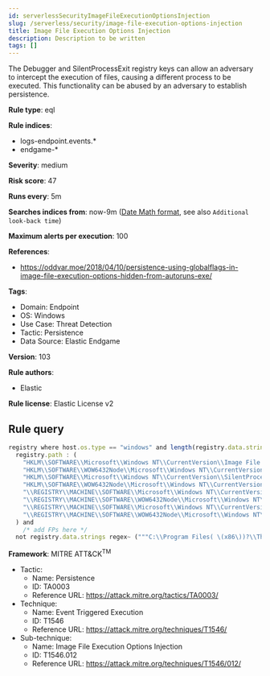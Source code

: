 ```yaml
---
id: serverlessSecurityImageFileExecutionOptionsInjection
slug: /serverless/security/image-file-execution-options-injection
title: Image File Execution Options Injection
description: Description to be written
tags: []
---
```


<div id="image-file-execution-options-injection"></div>

The Debugger and SilentProcessExit registry keys can allow an adversary to intercept the execution of files, causing a different process to be executed. This functionality can be abused by an adversary to establish persistence.

**Rule type**: eql

**Rule indices**: 

* logs-endpoint.events.*
* endgame-*

**Severity**: medium

**Risk score**: 47

**Runs every**: 5m

**Searches indices from**: now-9m ([Date Math format](((ref))/common-options.html#date-math), see also <DocLink id="serverlessSecurityRulesUiCreate" section="set-the-rules-schedule">`Additional look-back time`</DocLink>)

**Maximum alerts per execution**: 100

**References**: 

* https://oddvar.moe/2018/04/10/persistence-using-globalflags-in-image-file-execution-options-hidden-from-autoruns-exe/

**Tags**: 

* Domain: Endpoint
* OS: Windows
* Use Case: Threat Detection
* Tactic: Persistence
* Data Source: Elastic Endgame

**Version**: 103

**Rule authors**: 

* Elastic

**Rule license**: Elastic License v2

## Rule query

```js
registry where host.os.type == "windows" and length(registry.data.strings) > 0 and
  registry.path : (
    "HKLM\\SOFTWARE\\Microsoft\\Windows NT\\CurrentVersion\\Image File Execution Options\\*.exe\\Debugger",
    "HKLM\\SOFTWARE\\WOW6432Node\\Microsoft\\Windows NT\\CurrentVersion\\Image File Execution Options\\*\\Debugger",
    "HKLM\\SOFTWARE\\Microsoft\\Windows NT\\CurrentVersion\\SilentProcessExit\\*\\MonitorProcess",
    "HKLM\\SOFTWARE\\WOW6432Node\\Microsoft\\Windows NT\\CurrentVersion\\SilentProcessExit\\*\\MonitorProcess",
    "\\REGISTRY\\MACHINE\\SOFTWARE\\Microsoft\\Windows NT\\CurrentVersion\\Image File Execution Options\\*.exe\\Debugger",
    "\\REGISTRY\\MACHINE\\SOFTWARE\\WOW6432Node\\Microsoft\\Windows NT\\CurrentVersion\\Image File Execution Options\\*\\Debugger",
    "\\REGISTRY\\MACHINE\\SOFTWARE\\Microsoft\\Windows NT\\CurrentVersion\\SilentProcessExit\\*\\MonitorProcess",
    "\\REGISTRY\\MACHINE\\SOFTWARE\\WOW6432Node\\Microsoft\\Windows NT\\CurrentVersion\\SilentProcessExit\\*\\MonitorProcess"
  ) and
    /* add FPs here */
  not registry.data.strings regex~ ("""C:\\Program Files( \(x86\))?\\ThinKiosk\\thinkiosk\.exe""", """.*\\PSAppDeployToolkit\\.*""")

```

**Framework**: MITRE ATT&CK<sup>TM</sup>

* Tactic:
    * Name: Persistence
    * ID: TA0003
    * Reference URL: https://attack.mitre.org/tactics/TA0003/
* Technique:
    * Name: Event Triggered Execution
    * ID: T1546
    * Reference URL: https://attack.mitre.org/techniques/T1546/
* Sub-technique:
    * Name: Image File Execution Options Injection
    * ID: T1546.012
    * Reference URL: https://attack.mitre.org/techniques/T1546/012/

